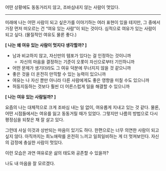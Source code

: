 어떤 상황에도 동동거리지 않고, 조바심내지 않는 사람이 멋있다. 

---

미래에 나는 어떤 사람이 되고 싶은가를 이야기하는 여러 표현이 있을 테지만, 그 중에서 가장 먼저 떠오르는 건 “여유 있는 사람”이 되는 것이다. 심적으로 여유가 있는 사람이 되고 싶다. (물질적인 여유도 물론 좋다.)

**[ 나는 왜 여유 있는 사람이 멋지다 생각할까? ]**

- 남과 비교하지 않고, 자신만의 템포가 있다는 걸 인정하는 것이니까
    - 자신의 마음을 결정하는 기준이 오롯이 자신으로부터 기인하니까
- 어떤 문제가 생기더라도 그 여유 덕분에 무너지지 않을 것 같으니까
- 좋은 것을 더 온전히 만끽할 수 있는 능력이 있으니까
- 여유는 나 자신 뿐만 아니라 다른 사람에게도 좋은 영향을 미칠 수도 있으니까
- 허둥지둥하는 것보다 훨씬 더 어른스럽게 일을 해결할 수 있으니까

**[ 나는 여유 있는 사람일까? ]**

요즘의 나는 대체적으로 크게 조바심 내는 일 없이, 여유롭게 지내고 있는 것 같다. 물론, 어떤 시점들에서는 여유를 잃고 동동거릴 때가 있었다. 그렇지만 나름의 방법으로 다시 평정심을 되찾은 채 잘 살고 있다. 

그런데 사실 이것과 상반되는 마음이 있기도 하다. 한편으로는 너무 의연한 사람이 되고 싶지 않다. 아직까지는 희노애락를 온전히 느끼고 일희일비하는 게 더 멋져보인다. 자신의 감정에 충실한 사람이 멋있다. 

이런 모습은 과연 여유로운 삶의 태도와 공존할 수 있을까?

나도 내 마음을 잘 모르겠다.